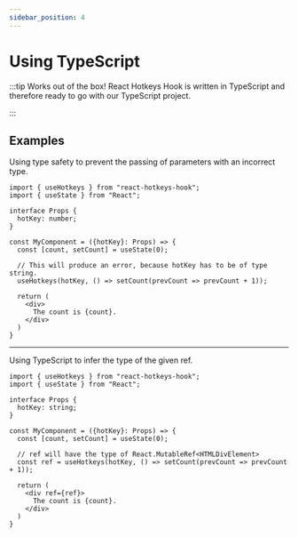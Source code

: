 ```yaml
---
sidebar_position: 4
---
```


# Using TypeScript

:::tip Works out of the box!
React Hotkeys Hook is written in TypeScript and therefore ready to go with our TypeScript project.

:::

## Examples

Using type safety to prevent the passing of parameters with an incorrect type.

```tsx
import { useHotkeys } from "react-hotkeys-hook";
import { useState } from "React";

interface Props {
  hotKey: number;
}

const MyComponent = ({hotKey}: Props) => {
  const [count, setCount] = useState(0);

  // This will produce an error, because hotKey has to be of type string.
  useHotkeys(hotKey, () => setCount(prevCount => prevCount + 1));

  return (
    <div>
      The count is {count}.
    </div>
  )
}
```

***

Using TypeScript to infer the type of the given ref.

```tsx
import { useHotkeys } from "react-hotkeys-hook";
import { useState } from "React";

interface Props {
  hotKey: string;
}

const MyComponent = ({hotKey}: Props) => {
  const [count, setCount] = useState(0);

  // ref will have the type of React.MutableRef<HTMLDivElement>
  const ref = useHotkeys(hotKey, () => setCount(prevCount => prevCount + 1));

  return (
    <div ref={ref}>
      The count is {count}.
    </div>
  )
}
```